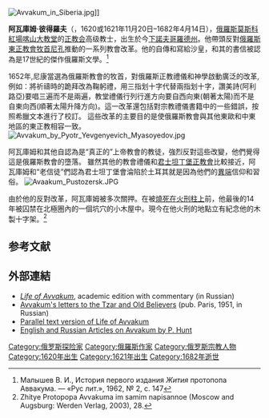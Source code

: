 {{unreferenced|time=2014-10-30T23:56:51+00:00}}
[[File:Avvakum_in_Siberia.jpg|thumb]]]]

'''阿瓦庫姆·彼得羅夫'''（{{lang-ru|Авваку́м Петро́в}}，1620或1621年11月20日–1682年4月14日），[[俄羅斯|俄羅斯]][[莫斯科|莫斯科]][[紅場|紅場]][[喀山大教堂_(莫斯科)|喀山大教堂]]的[[正教會|正教会]]高级教士，出生於今[[下諾夫哥羅德州|下諾夫哥羅德州]]。他帶頭反對[[俄羅斯東正教會|俄羅斯東正教會]][[牧首|牧首]][[尼孔|尼孔]]推動的一系列教會改革。他的自傳和寫給沙皇，{{link-en|女贵族莫羅佐娃| Boyarynya Morozova}}和其{{link-en|老信徒|Old Believers}}的書信被認為是17世紀的傑作俄羅斯文學。<ref>Малышев В. И., История первого издания ''Жития'' протопопа Аввакума. — «Рус лит.», 1962, № 2, с. 147</ref>

1652年,尼康當選為俄羅斯教會的牧首，對俄羅斯正教禮儀和神學啟動廣泛的改革,例如：將祈禱時的跪拜改為鞠躬禮，用三指划十字代替兩指划十字，讚美詩(阿利路亞)要唱三遍而不是兩遍，教堂禮儀行列行進方向要自西向東(朝著太陽)而不是自東向西(順著太陽升降方向)。這一改革還包括對宗教禮儀書籍中的一些錯誤，按照希臘文本進行了校訂。 這些改革的主要目的是使俄羅斯教會與其他東歐和中東地區的東正教相容一致。[[File:Avvakum_by_Pyotr_Yevgenyevich_Myasoyedov.jpg|thumb]]

阿瓦庫姆和其他自認為是“真正的”上帝教會的教徒，強烈反對這些改變，他們覺得這是俄羅斯教會的墮落。 雖然其他的教會禮儀和[[君士坦丁堡普世牧首区|君士坦丁堡正教會]]比較接近，阿瓦庫姆和“老信徒”們認為君士坦丁堡會淪陷於土耳其就是因為他們的[[異端|異端]]信仰和習俗。
[[File:Avaakum_Pustozersk.JPG|thumb]]

由於他的反對改革，阿瓦庫姆被多次關押。在被[[火刑|燒死在火刑柱上]]前，他最後的14年被囚禁在北極圈內的{{link-en|普斯托茲約斯克|Pustozyorsk}}一個坑穴的小木屋中。現今在他火刑的地點立有紀念他的木製十字架。<ref>Zhitye Protopopa Avvakuma im samim napisannoe (Moscow and Augsburg: Werden Verlag, 2003), 28.</ref> 

==参考文献==
{{Reflist}}

== 外部連結 ==
*[http://www.imwerden.de/pdf/avvakum_zhitie.pdf ''Life of Avvakum''], academic edition with commentary (in Russian)
*[http://www.imwerden.de/pdf/avvakum_zhitie_i_dr_paris.pdf Avvakum's letters to the Tzar and Old Believers] (pub. Paris, 1951, in Russian)
*[http://www.swentelomania.be/avvakum/frames.html Parallel text version of Life of Avvakum] {{Wayback|url=http://www.swentelomania.be/avvakum/frames.html |date=20041109072939 }}
*[http://lesserg4mini.cs.umass.edu/~lesser/Priscilla_Academic/Articles.html English and Russian Articles on Avvakum by P. Hunt]

{{Authority control}}
[[Category:俄罗斯探险家|Category:俄罗斯探险家]]
[[Category:俄羅斯作家|Category:俄羅斯作家]]
[[Category:俄罗斯宗教人物|Category:俄罗斯宗教人物]]
[[Category:1620年出生|Category:1620年出生]]
[[Category:1621年出生|Category:1621年出生]]
[[Category:1682年逝世|Category:1682年逝世]]